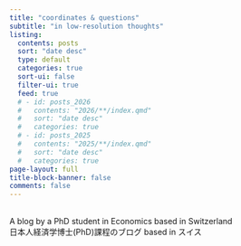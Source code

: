 ```yaml
---
title: "coordinates & questions"
subtitle: "in low-resolution thoughts"
listing:
  contents: posts
  sort: "date desc"
  type: default
  categories: true
  sort-ui: false
  filter-ui: true
  feed: true
  # - id: posts_2026
  #   contents: "2026/**/index.qmd"
  #   sort: "date desc"
  #   categories: true
  # - id: posts_2025
  #   contents: "2025/**/index.qmd"
  #   sort: "date desc"
  #   categories: true
page-layout: full
title-block-banner: false
comments: false
---
```


\
A blog by a PhD student in Economics based in Switzerland <br> 
日本人経済学博士(PhD)課程のブログ based in スイス
